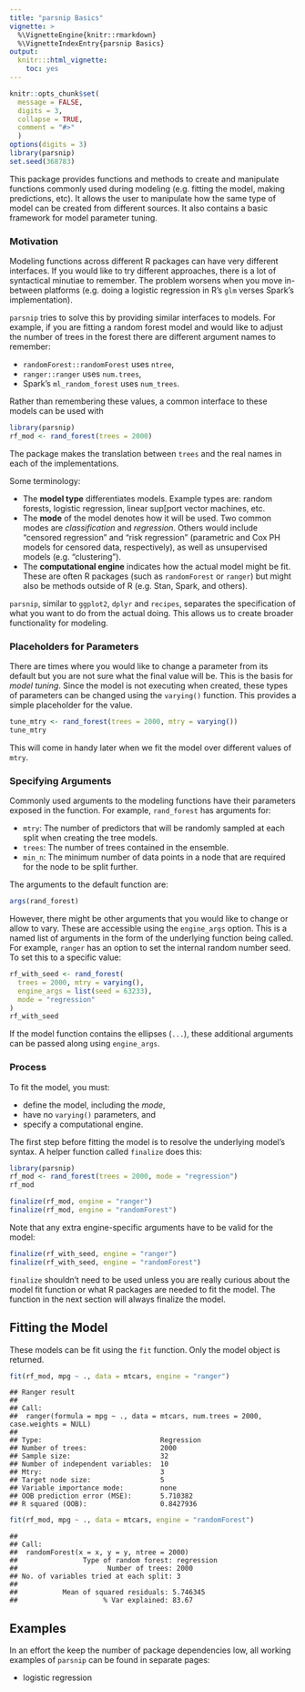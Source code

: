 ```yaml
---
title: "parsnip Basics"
vignette: >
  %\VignetteEngine{knitr::rmarkdown}
  %\VignetteIndexEntry{parsnip Basics}
output:
  knitr:::html_vignette:
    toc: yes
---
```


```r
knitr::opts_chunk$set(
  message = FALSE,
  digits = 3,
  collapse = TRUE,
  comment = "#>"
  )
options(digits = 3)
library(parsnip)
set.seed(368783)
```


This package provides functions and methods to create and manipulate functions commonly used during modeling (e.g. fitting the model, making predictions, etc). It allows the user to manipulate how the same type of model can be created from different sources. It also contains a basic framework for model parameter tuning. 


### Motivation

Modeling functions across different R packages can have very different interfaces. If you would like to try different approaches, there is a lot of syntactical minutiae to remember. The problem worsens when you move in-between platforms (e.g. doing a logistic regression in R's `glm` verses Spark's implementation). 

`parsnip` tries to solve this by providing similar interfaces to models. For example, if you are fitting a random forest model and would like to adjust the number of trees in the forest there are different argument names to remember:

* `randomForest::randomForest` uses `ntree`,
* `ranger::ranger` uses `num.trees`,  
* Spark's `ml_random_forest` uses `num_trees`.

Rather than remembering these values, a common interface to these models can be used with

```r
library(parsnip)
rf_mod <- rand_forest(trees = 2000)
``` 

The package makes the translation between `trees` and the real names in each of the implementations. 

Some terminology:

* The **model type** differentiates models. Example types are: random forests, logistic regression, linear sup[port vector machines, etc. 
* The **mode** of the model denotes how it will be used. Two common modes are _classification_ and _regression_. Others would include "censored regression" and "risk regression" (parametric and Cox PH models for censored data, respectively), as well as unsupervised models (e.g. "clustering"). 
* The **computational engine** indicates how the actual model might be fit. These are often R packages (such as `randomForest` or `ranger`) but might also be methods outside of R (e.g. Stan, Spark, and others). 

`parsnip`, similar to `ggplot2`, `dplyr` and `recipes`, separates the specification of what you want to do from the actual doing. This allows us to create broader functionality for modeling. 


### Placeholders for Parameters

There are times where you would like to change a parameter from its default but you are not sure what the final value will be. This is the basis for _model tuning_. Since the model is not executing when created, these types of parameters can be changed using the `varying()` function. This provides a simple placeholder for the value. 

```r
tune_mtry <- rand_forest(trees = 2000, mtry = varying())
tune_mtry
```

This will come in handy later when we fit the model over different values of `mtry`. 

### Specifying Arguments

Commonly used arguments to the modeling functions have their parameters exposed in the function. For example, `rand_forest` has arguments for:

* `mtry`: The number of predictors that will be randomly sampled at each split when creating the tree models.
* `trees`: The number of trees contained in the ensemble.
* `min_n`: The minimum number of data points in a node that are required for the node to be split further.

The arguments to the default function are:

```r
args(rand_forest)
```

However, there might be other arguments that you would like to change or allow to vary. These are accessible using the `engine_args` option. This is a named list of arguments in the form of the underlying function being called. For example, `ranger` has an option to set the internal random number seed. To set this to a specific value: 

```r
rf_with_seed <- rand_forest(
  trees = 2000, mtry = varying(), 
  engine_args = list(seed = 63233), 
  mode = "regression"
)
rf_with_seed
```

If the model function contains the ellipses (`...`), these additional arguments can be passed along using `engine_args`. 

### Process

To fit the model, you must:

* define the model, including the _mode_,
* have no `varying()` parameters, and
* specify a computational engine. 

The first step before fitting the model is to resolve the underlying model's syntax. A helper function called `finalize` does this:

```r
library(parsnip)
rf_mod <- rand_forest(trees = 2000, mode = "regression")
rf_mod

finalize(rf_mod, engine = "ranger")
finalize(rf_mod, engine = "randomForest")
```

Note that any extra engine-specific arguments have to be valid for the model:

```r
finalize(rf_with_seed, engine = "ranger")
finalize(rf_with_seed, engine = "randomForest")
```

`finalize` shouldn't need to be used unless you are really curious about the model fit function or what R packages are needed to fit the model. The function in the next section will always finalize the model. 


## Fitting the Model

These models can be fit using the `fit` function. Only the model object is returned. 

```r
fit(rf_mod, mpg ~ ., data = mtcars, engine = "ranger")
```

```
## Ranger result
## 
## Call:
##  ranger(formula = mpg ~ ., data = mtcars, num.trees = 2000, case.weights = NULL) 
## 
## Type:                             Regression 
## Number of trees:                  2000 
## Sample size:                      32 
## Number of independent variables:  10 
## Mtry:                             3 
## Target node size:                 5 
## Variable importance mode:         none 
## OOB prediction error (MSE):       5.710382 
## R squared (OOB):                  0.8427936
```

```r
fit(rf_mod, mpg ~ ., data = mtcars, engine = "randomForest")
```

```
## 
## Call:
##  randomForest(x = x, y = y, ntree = 2000) 
##                Type of random forest: regression
##                      Number of trees: 2000
## No. of variables tried at each split: 3
## 
##           Mean of squared residuals: 5.746345
##                     % Var explained: 83.67
```


## Examples

In an effort the keep the number of package dependencies low, all working examples of `parsnip` can be found in separate pages: 

* logistic regression




